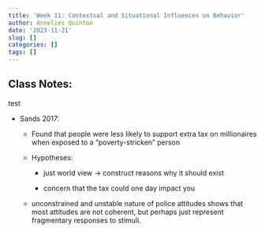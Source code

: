 ```yaml
---
title: 'Week 11: Contextual and Situational Influences on Behavior'
author: Annelies Quinton
date: '2023-11-21'
slug: []
categories: []
tags: []
---
```


## Class Notes:

test

-   Sands 2017:

    -   Found that people were less likely to support extra tax on millionaires when exposed to a "poverty-stricken" person

    -   Hypotheses:

        -   just world view -\> construct reasons why it should exist

        -   concern that the tax could one day impact you

    -   unconstrained and unstable nature of police attitudes shows that most attitudes are not coherent, but perhaps just represent fragmentary responses to stimuli.
